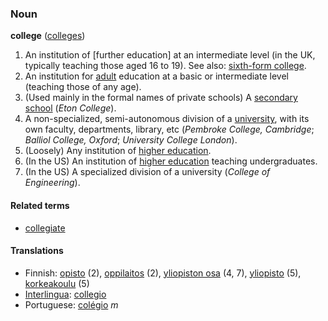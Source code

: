 ===Noun===
'''college''' ([[colleges]])

# An institution of [further education] at an intermediate level (in the UK, typically teaching those aged 16 to 19).  See also: [[sixth-form college]].
# An institution for [[adult]] education at a basic or intermediate level (teaching those of any age).
# (Used mainly in the formal names of private schools) A [[secondary school]] (''Eton College'').
# A non-specialized, semi-autonomous division of a [[university]], with its own faculty, departments, library, etc (''Pembroke College, Cambridge''; ''Balliol College, Oxford''; ''University College London'').
# (Loosely) Any institution of [[higher education]].
# (In the US) An institution of [[higher education]] teaching undergraduates.
# (In the US) A specialized division of a university (''College of Engineering'').

====Related terms====
*[[collegiate]]

====Translations====
*Finnish: [[opisto]] (2), [[oppilaitos]] (2), [[yliopiston osa]] (4, 7), [[yliopisto]] (5), [[korkeakoulu]] (5)
*[[Interlingua]]: [[collegio]]
*Portuguese: [[colégio]] ''m''
